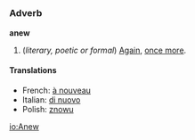 =={{en}}==
===Adverb===
'''anew'''

#(''literary, poetic or formal'') [[Again]], [[once more]].

====Translations====
*French: [[à nouveau]]
*Italian: [[di nuovo]]
*Polish: [[znowu]]

[[io:Anew]]